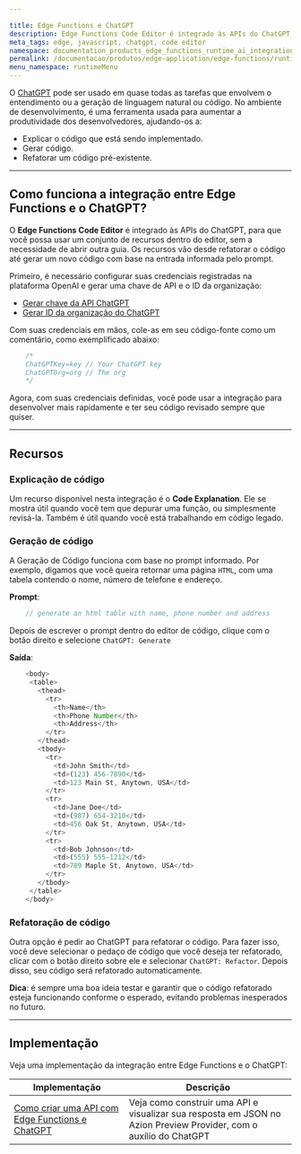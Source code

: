 ```yaml
---

title: Edge Functions e ChatGPT
description: Edge Functions Code Editor é integrado às APIs do ChatGPT, habilitando um conjunto de recursos diretamente dentro do editor, como refatoração e prompt de geração de código.
meta_tags: edge, javascript, chatgpt, code editor
namespace: documentation_products_edge_functions_runtime_ai_integration
permalink: /documentacao/produtos/edge-application/edge-functions/runtime-api/ai-integration/
menu_namespace: runtimeMenu
---
```


O [ChatGPT](https://openai.com/blog/chatgpt) pode ser usado em quase todas as tarefas que envolvem o entendimento ou a geração de linguagem natural ou código. No ambiente de desenvolvimento, é uma ferramenta usada para aumentar a produtividade dos desenvolvedores, ajudando-os a:

- Explicar o código que está sendo implementado.
- Gerar código.
- Refatorar um código pré-existente.

---

## Como funciona a integração entre Edge Functions e o ChatGPT?

O **Edge Functions Code Editor** é integrado às APIs do ChatGPT, para que você possa usar um conjunto de recursos dentro do editor, sem a necessidade de abrir outra guia. Os recursos vão desde refatorar o código até gerar um novo código com base na entrada informada pelo prompt.

Primeiro, é necessário configurar suas credenciais registradas na plataforma OpenAI e gerar uma chave de API e o ID da organização:

- [Gerar chave da API ChatGPT](https://platform.openai.com/account/api-keys)
- [Gerar ID da organização do ChatGPT](https://platform.openai.com/account/org-settings)

Com suas credenciais em mãos, cole-as em seu código-fonte como um comentário, como exemplificado abaixo:

```js
    /*
    ChatGPTKey=key // Your ChatGPT key
    ChatGPTOrg=org // The org
    */
```

Agora, com suas credenciais definidas, você pode usar a integração para desenvolver mais rapidamente e ter seu código revisado sempre que quiser.

---

## Recursos

### Explicação de código

Um recurso disponível nesta integração é o **Code Explanation**. Ele se mostra útil quando você tem que depurar uma função, ou simplesmente revisá-la. Também é útil quando você está trabalhando em código legado.

### Geração de código

A Geração de Código funciona com base no prompt informado. Por exemplo, digamos que você queira retornar uma página `HTML`, com uma tabela contendo o nome, número de telefone e endereço.

**Prompt**:

```js
    // generate an html table with name, phone number and address
```

Depois de escrever o prompt dentro do editor de código, clique com o botão direito e selecione `ChatGPT: Generate`

**Saída**:

```js
    <body>
     <table>
       <thead>
         <tr>
           <th>Name</th>
           <th>Phone Number</th>
           <th>Address</th>
         </tr>
       </thead>
       <tbody>
         <tr>
           <td>John Smith</td>
           <td>(123) 456-7890</td>
           <td>123 Main St, Anytown, USA</td>
         </tr>
         <tr>
           <td>Jane Doe</td>
           <td>(987) 654-3210</td>
           <td>456 Oak St, Anytown, USA</td>
         </tr>
         <tr>
           <td>Bob Johnson</td>
           <td>(555) 555-1212</td>
           <td>789 Maple St, Anytown, USA</td>
         </tr>
       </tbody>
     </table>
    </body>
```

### Refatoração de código

Outra opção é pedir ao ChatGPT para refatorar o código. Para fazer isso, você deve selecionar o pedaço de código que você deseja ter refatorado, clicar com o botão direito sobre ele e selecionar `ChatGPT: Refactor`. Depois disso, seu código será refatorado automaticamente.

**Dica**: é sempre uma boa ideia testar e garantir que o código refatorado esteja funcionando conforme o esperado, evitando problemas inesperados no futuro.

---

## Implementação

Veja uma implementação da integração entre Edge Functions e o ChatGPT:

| Implementação | Descrição |
| --- | --- |
| [Como criar uma API com Edge Functions e ChatGPT](/pt-br/documentacao/produtos/guias/edge-functions/api-builder/) | Veja como construir uma API e visualizar sua resposta em JSON no Azion Preview Provider, com o auxílio do ChatGPT |

